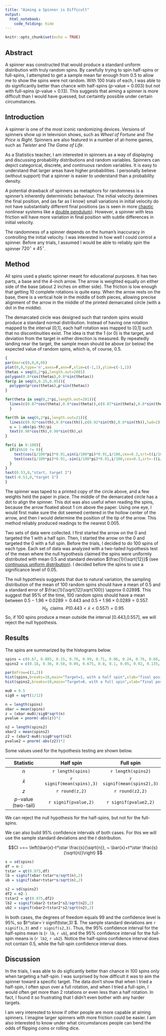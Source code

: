 ```yaml
---
title: "Aiming a Spinner is Difficult"
output:
  html_notebook:
    code_folding: hide
---
```


```r
knitr::opts_chunk$set(echo = TRUE)
```

## Abstract

A spinner was constructed that would produce a standard uniform distribution with truly random spins. By carefully trying to spin half-spins or full-spins, I attempted to get a sample mean far enough from 0.5 to allow me to show the spins were not random. With 100 trials of each, I was able to do significantly better than chance with half-spins ($p$-value = 0.003) but not with full-spins ($p$-value = 0.13). This suggests that aiming a spinner is more difficult than I would have guessed, but certaintly possible under certain circumstances.

## Introduction

A spinner is one of the most iconic randomizing devices. Versions of spinners show up in television shows, such as *Wheel of Fortune* and *The Price is Right*. Spinners are also featured in a number of at-home games, such as *Twister* and *The Game of Life*.

As a Statistics teacher, I am interested in spinners as a way of displaying and discussing probability distributions and random variables. Spinners can depict categorical, discrete, and continuous random variables. It is easy to understand that larger areas have higher probabilities. I personally believe (without support) that a spinner is easier to understand than a probability density.

A potential drawback of spinners as metaphors for randomness is a spinner's inherently deterministic behaviour. The initial velocity determines the final position, and (as far as I know) small variations in initial velocity do not have substantially different final positions (as is seen in more [chaotic](https://en.wikipedia.org/wiki/Chaos_theory) nonlinear systems like a [double pendulum](https://en.wikipedia.org/wiki/Double_pendulum)). However, a spinner with less friction will have more variation in final position with subtle differences in initial velocity. 

The randomness of a spinner depends on the human's inaccuracy in controlling the initial velocity. I was interested in how well I could control a spinner. Before any trials, I assumed I would be able to reliably spin the spinner $720^\circ \pm 45^\circ$.

## Method

All spins used a plastic spinner meant for educational purposes. It has two parts, a base and the 4-inch arrow.  The arrow is weighted equally on either side of the base (about 2 inches on either side). The friction is low enough that getting 10 complete rotations is quite easy. When the arrow rests on the base, there is a vertical hole in the middle of both pieces, allowing precise alignment of the arrow in the middle of the printed demarcated circle (with a dot in the middle).

The demarcated circle was designed such that random spins would produce a standard normal distribution. Instead of having one rotation mapped to the interval [0,1], each half rotation was mapped to [0,1] such that no discontinuities exist. The idea is that the 1 (or 0) is the target, and deviation from the target in either direction is measured. By repeatedly landing near the target, the sample mean should be above (or below) the expected value of random spins, which is, of course, 0.5.

```r
{
par(mar=c(0,0,0,0))
plot(0,0,type='n',axes=F,ann=F,xlim=c(-1,1),ylim=c(-1,1))
thetas = seq(0,2*pi,length.out=2001)
polygon(0.8*cos(thetas),0.8*sin(thetas))
for(p in seq(0,0.25,0.05)){
  polygon(p*cos(thetas),p*sin(thetas))
}

for(theta in seq(0,2*pi,length.out=201)){
  lines(c(0.87*cos(theta),0.8*cos(theta)),c(0.87*sin(theta),0.8*sin(theta)))
  }

for(th in seq(0,2*pi,length.out=21)){
  lines(c(0.92*cos(th),0.8*cos(th)),c(0.92*sin(th),0.8*sin(th)),lwd=2)
  u = 1-abs(pi-th)/pi
  text(0.98*cos(th),0.98*sin(th),u)
}

for(i in 0:100){
  if(i%%10 != 0){
    text(cos(i/100*pi)*0.91,sin(i/100*pi)*0.91,i/100,cex=0.3,srt=((i/100*180)+90)%%180-90)
    text(cos(i/100*pi)*0.91,-sin(i/100*pi)*0.91,i/100,cex=0.3,srt=-((i/100*180)+90)%%180-90)
  }
}
text(0.53,0,"start, target 2")
text(-0.53,0,"target 1")
}
```

The spinner was taped to a printed copy of the circle above, and a few weights held the paper in place. The middle of the demarcated circle has a dot to align the spinner. This dot was also useful when reading the spins, because the arrow floated about 1 cm above the paper. Using one eye, I would first make sure the dot seemed centered in the hollow center of the arrow, and then I would determine the position of the tip of the arrow. This method reliably produced readings to the nearest 0.005.

Two sets of data were collected. I first started the arrow on the 0 and targeted the 1 with a half spin. Then, I started the arrow on the 0 and targeted the 0 with a full spin. Before the trials, I decided to do 100 spins of each type. Each set of data was analyzed with a two-tailed hypothesis test of the mean where the null hypothesis claimed the spins were uniformly distributed with mean 0.5 and standard deviation $\frac{1}{\sqrt{12}}$ (see [continuous uniform distribution](https://en.wikipedia.org/wiki/Uniform_distribution_(continuous))). I decided before the spins to use a significance level of 0.05.

The null hypothesis suggests that due to natural variation, the sampling distribution of the mean of 100 random spins should have a mean of 0.5 and a standard error of $\frac{1}{\sqrt{12}\sqrt{100}} \approx 0.0289$. This suggest that 95% of the time, 100 random spins should have a mean between $0.5-1.96\times0.0289 = 0.443$ and $0.5+1.96\times0.0289 = 0.557$. 
$$H_0 ~\text{ claims }~ P(0.443 < \bar{x} < 0.557) = 0.95$$
So, if 100 spins produce a mean outside the interval [0.443,0.557], we will reject the null hypothesis.


## Results

The spins are summarized by the histograms below.

```r
spins = c(0.67, 0.885, 0.15, 0.76, 0.99, 0.71, 0.06, 0.24, 0.76, 0.68, 0.1, 0.67, 0.19, 0.23, 0.62, 0.71, 0.47, 0.62, 0.48, 0.075, 0.4, 0.485, 0.06, 0.485, 0.65, 0.97, 0.885, 0.51, 0.76, 0.87, 0.61, 0.47, 0.97, 0.92, 0.14, 0.99, 0.31, 0.545, 0.855, 0.72, 0.89, 0.705, 0.99, 0.02, 0.74, 0.63, 0.58, 0.2, 0.86, 0.99, 0.94, 0.85, 0.9, 0.35, 0.59, 0.53, 0.95, 0.81, 0.665, 0.46, 0.69, 0.99, 0.48, 0.95, 0.14, 0.61, 0.485, 0.62, 0.02, 0.15, 0.46, 0.35, 0.81, 0.92, 0.47, 0.885, 0.06, 0.69, 0.72, 0.76, 0.97, 0.65, 0.855, 0.63, 0.075, 0.705, 0.47, 0.67, 0.86, 0.2, 0.19, 0.03, 0.9, 0.99, 0.67, 0.68, 0.1, 0.24, 0.23, 0.76)
spins2 = c(0.18, 0.36, 0.58, 0.09, 0.675, 0.8, 0.1, 0.05, 0.92, 0.135, 0.65, 0.41, 0.75, 0.785, 0.845, 0.19, 0.905, 0.39, 0.775, 0.59, 0.775, 0.001, 0.485, 0.535, 0.85, 0.865, 0.61, 0.06, 0.845, 0.615, 0.245, 0.15, 0.41, 0.002, 0.13, 0.91, 0.47, 0.035, 0.615, 0.735, 0.73, 0.355, 0.97, 0.47, 0.065, 0.19, 0.12, 0.845, 0.475, 0.013, 0.305, 0.18, 0.265, 0.165, 0.32, 0.575, 0.04, 0.99, 0.58, 0.14, 0.895, 0.62, 0.82, 0.82, 0.89, 0.67, 0.79, 0.47, 0.86, 0.001, 0.38, 0.34, 0.5, 0.37, 0.15, 0.46, 0.7, 0.265, 0.165, 0.31, 0.39, 0.11, 0.05, 0.64, 0.36, 0.19, 0.55, 0.84, 0.02, 0.19, 0.29, 0.7, 0.51, 0.03, 0.13, 0.75, 0.71, 0.21, 0.43, 0.69)

par(mfrow=c(1,2))
hist(spins,breaks=10,main="Target=1, with a half spin",xlab="final position")
hist(spins2,breaks=10,main="Target=0, with a full spin",xlab="final position")

mu0 = 0.5
sig0 = sqrt(1/12)

n = length(spins)
xbar = mean(spins)
z = (xbar-mu0)/sig0*sqrt(n)
pvalue = pnorm(-abs(z))*2

n2 = length(spins2)
xbar2 = mean(spins2)
z2 = (xbar2-mu0)/sig0*sqrt(n2)
pvalue2 = pnorm(-abs(z2))*2
```

Some values used for the hypothesis testing are shown below.

| Statistic  | Half spin | Full spin |
|:----------:|:---------:|:----------:|
|   $n$      | `r length(spins)` | `r length(spins2)`|
|  $\bar{x}$ | `r signif(mean(spins),3)`   | `r signif(mean(spins2),3)`  |
| $z$        | `r round(z,2)`             | `r round(z2,2)`     |
| $p$-value (two-tail) | `r signif(pvalue,2)` | `r signif(pvalue2,2)`|

We can reject the null hypothesis for the half-spins, but not for the full-spins.

We can also build 95% confidence intervals of both cases. For this we will use the sample standard deviations and the $t$ distribution.

$$CI ~=~ \left(\bar{x}-t^\star \frac{s}{\sqrt{n}}, ~  \bar{x}+t^\star \frac{s}{\sqrt{n}}\right) $$

```r
s = sd(spins)
df = n-1
tstar = qt(0.975,df)
lb = signif(xbar-tstar*s/sqrt(n),2)
ub = signif(xbar+tstar*s/sqrt(n),2)

s2 = sd(spins2)
df2 = n2-1
tstar2 = qt(0.975,df2)
lb2 = signif(xbar2-tstar2*s2/sqrt(n2),2)
ub2 = signif(xbar2+tstar2*s2/sqrt(n2),2)
```

In both cases, the degrees of freedom equals 99 and the confidence level is 95%, so $t^\star=`r signif(tstar,3)`$. The sample standard deviations are `r signif(s,3)` and `r signif(s2,3)`. Thus, the 95% confidence interval for the half-spins mean is (`r lb`, `r ub`), and the 95% confidence interval for the full-spin means is (`r lb2`, `r ub2`). Notice the half-spins confidence interval does not contain 0.5, while the full-spin confidence interval does.  

## Discussion

In the trials, I was able to do sigficantly better than chance in 100 spins only when targeting a half-spin. I was surprised by how difficult it was to aim the spinner toward a specific target. The data don't show that when I tried a half-spin, I often spun over a full rotation, and when I tried a full-spin, I would often get more than 2 rotations or even less than a half rotation. In fact, I found it so frustrating that I didn't even bother with any harder targets. 

I am very interested to know if other people are more capable at aiming spinners. I imagine larger spinners with more friction could be easier. I am also interested to know under what circumstances people can bend the odds of flipping coins or rolling dice.

